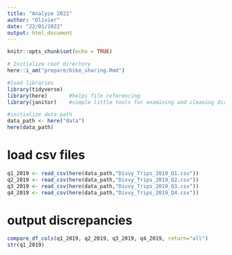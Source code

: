 ```yaml
---
title: "Analyze 2021"
author: "Olivier"
date: "22/01/2022"
output: html_document
---
```


```r
knitr::opts_chunk$set(echo = TRUE)
```

```r
# Initialize root directory
here::i_am("prepare/bike_sharing.Rmd")

#load libraries
library(tidyverse)
library(here)       #helps file referencing
library(janitor)    #simple little tools for examining and cleaning dirty data.

#initialize data path
data_path <- here("data")
here(data_path)
```

# load csv files
```r
q1_2019 <- read_csv(here(data_path,"Divvy_Trips_2019_Q1.csv"))
q2_2019 <- read_csv(here(data_path,"Divvy_Trips_2019_Q2.csv"))
q3_2019 <- read_csv(here(data_path,"Divvy_Trips_2019_Q3.csv"))
q4_2019 <- read_csv(here(data_path,"Divvy_Trips_2019_Q4.csv"))
```
# output discrepancies
```r
compare_df_cols(q1_2019, q2_2019, q3_2019, q4_2019, return="all")
str(q1_2019)
```

